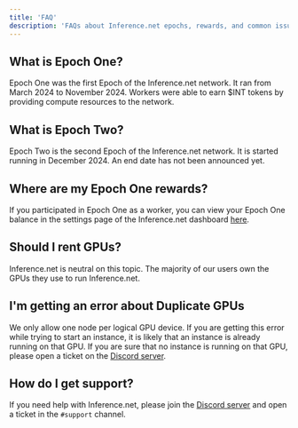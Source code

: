 ```yaml
---
title: 'FAQ'
description: 'FAQs about Inference.net epochs, rewards, and common issues'
---
```


## What is Epoch One?
Epoch One was the first Epoch of the Inference.net network. It ran from March 2024 to November 2024. Workers were able to earn \$INT tokens by providing compute resources to the network.

## What is Epoch Two?
Epoch Two is the second Epoch of the Inference.net network. It is started running in December 2024. An end date has not been announced yet.

## Where are my Epoch One rewards?
If you participated in Epoch One as a worker, you can view your Epoch One balance in the settings page of the Inference.net dashboard [here](https://inference.supply/dashboard/settings).

## Should I rent GPUs?
Inference.net is neutral on this topic. The majority of our users own the GPUs they use to run Inference.net.

## I'm getting an error about Duplicate GPUs
We only allow one node per logical GPU device. If you are getting this error while trying to start an instance, it is likely that an instance is already running on that GPU. If you are sure that no instance is running on that GPU, please open a ticket on the [Discord server](https://discord.gg/kuzco).

## How do I get support?
If you need help with Inference.net, please join the [Discord server](https://discord.gg/kuzco) and open a ticket in the `#support` channel.
